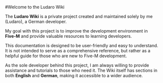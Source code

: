 #Welcome to the Ludaro Wiki

The **Ludaro Wiki** is a private project created and maintained solely by me (Ludaro), a German developer. 

My goal with this project is to improve the development environment in **Five-M** and provide valuable resources to learning developers.

This documentation is designed to be user-friendly and easy to understand. It is not intended to serve as a comprehensive reference, but rather as a helpful guide for those who are new to Five-M development.

As the sole developer behind this project, I am always willing to provide assistance and tutorials to those who need it. The Wiki itself has sections in both **English** and **German**, making it accessible to a wider audience.
